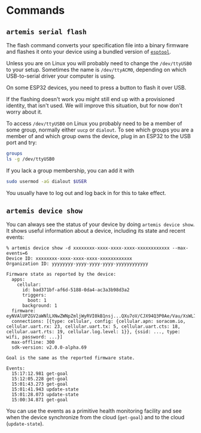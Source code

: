 # Commands

## `artemis serial flash`

The flash command converts your specification file into a binary firmware and
flashes it onto your device using a bundled version of
[`esptool`](https://github.com/espressif/esptool).

Unless you are on Linux you will probably need to change the `/dev/ttyUSB0` to your
setup.  Sometimes the name is `/dev/ttyACM0`, depending on which USB-to-serial driver
your computer is using.

On some ESP32 devices, you need to press a button to flash it over USB.

If the flashing doesn't work you might still end up with a provisioned identity, that
isn't used. We will improve this situation, but for now don't worry about it.

To access `/dev/ttyUSB0` on Linux you probably need to be a member
of some group, normally either `uucp` or `dialout`.  To see which groups you are
a member of and which group owns the device, plug in an ESP32 to the USB port
and try:

``` sh
groups
ls -g /dev/ttyUSB0
```

If you lack a group membership, you can add it with

``` sh
sudo usermod -aG dialout $USER
```

You usually have to log out and log back in for this to take effect.

## `artemis device show`

You can always see the status of your device by doing `artemis device show`. It shows
useful information about a device, including its state and recent events:

``` text
% artemis device show -d xxxxxxxx-xxxx-xxxx-xxxx-xxxxxxxxxxxx --max-events=6
Device ID: xxxxxxxx-xxxx-xxxx-xxxx-xxxxxxxxxxxx
Organization ID: yyyyyyyy-yyyy-yyyy-yyyy-yyyyyyyyyyyy

Firmware state as reported by the device:
  apps:
    cellular:
      id: bad371bf-af6d-5188-0da4-ac3a3b98d3a2
      triggers:
        boot: 1
      background: 1
  firmware: eyNVAlUPZGV2aWNlLXNwZWNpZmljWyRVI0kB1nsj...QXu7oV/CJX94Q3P0Ae/Vau/XsWL7JJl1iWSw0w==
  connections: [{type: cellular, config: {cellular.apn: soracom.io, cellular.uart.rx: 23, cellular.uart.tx: 5, cellular.uart.cts: 18, cellular.uart.rts: 19, cellular.log.level: 1}}, {ssid: ..., type: wifi, password: ...}]
  max-offline: 300
  sdk-version: v2.0.0-alpha.69

Goal is the same as the reported firmware state.

Events:
  15:17:12.981 get-goal
  15:12:05.228 get-goal
  15:01:43.273 get-goal
  15:01:41.943 update-state
  15:01:28.073 update-state
  15:00:34.871 get-goal
```

You can use the events as a primitive health monitoring facility and see when
the device synchronize from the cloud (`get-goal`) and to the cloud (`update-state`).

